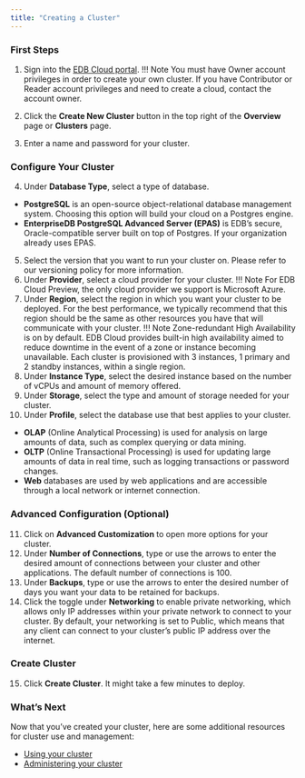 ```yaml
---
title: "Creating a Cluster"
---
```



<h3>First Steps</h3>

1. Sign into the [EDB Cloud portal](https://portal.edbcloud.com).
!!! Note
    You must have Owner account privileges in order to create your own cluster. If you have Contributor or Reader account privileges and need to create a cloud, contact the account owner.

2. Click the **Create New Cluster** button in the top right of the **Overview** page or **Clusters** page.
3. Enter a name and password for your cluster.

<h3>Configure Your Cluster</h3>

4. Under **Database Type**, select a type of database.
 - **PostgreSQL** is an open-source object-relational database management system. Choosing this option will build your cloud on a Postgres engine.
 - **EnterpriseDB PostgreSQL Advanced Server (EPAS)** is EDB’s secure, Oracle-compatible server built on top of Postgres. If your organization already uses EPAS.
5. Select the version that you want to run your cluster on. Please refer to our versioning policy for more information.
6. Under **Provider**, select a cloud provider for your cluster.
   !!! Note
       For EDB Cloud Preview, the only cloud provider we support is Microsoft Azure.
7. Under **Region**, select the region in which you want your cluster to be deployed. For the best performance, we typically recommend that this region should be the same as other resources you have that will communicate with your cluster.
   !!! Note
       Zone-redundant High Availability is on by default. EDB Cloud provides built-in high availability aimed to reduce downtime in the event of a zone or instance becoming unavailable. Each cluster is provisioned with 3 instances, 1 primary and 2 standby instances, within a single region.
8. Under **Instance Type**, select the desired instance based on the number of vCPUs and amount of memory offered.
9. Under **Storage**, select the type and amount of storage needed for your cluster.
10. Under **Profile**, select the database use that best applies to your cluster.
- **OLAP** (Online Analytical Processing) is used for analysis on large amounts of data, such as complex querying or data mining.
- **OLTP** (Online Transactional Processing) is used for updating large amounts of data in real time, such as logging transactions or password changes.
- **Web** databases are used by web applications and are accessible through a local network or internet connection.

<h3>Advanced Configuration (Optional)</h3>

11. Click on **Advanced Customization** to open more options for your cluster.
12. Under **Number of Connections**, type or use the arrows to enter the desired amount of connections between your cluster and other applications. The default number of connections is 100.
13. Under **Backups**, type or use the arrows to enter the desired number of days you want your data to be retained for backups.
14. Click the toggle under **Networking** to enable private networking, which allows only IP addresses within your private network to connect to your cluster. By default, your networking is set to Public, which means that any client can connect to your cluster’s public IP address over the internet.

<h3>Create Cluster</h3>


15. Click **Create Cluster**. It might take a few minutes to deploy.

<h3>What’s Next</h3>


Now that you’ve created your cluster, here are some additional resources for cluster use and management:



* [Using your cluster]( )
* [Administering your cluster]( )


